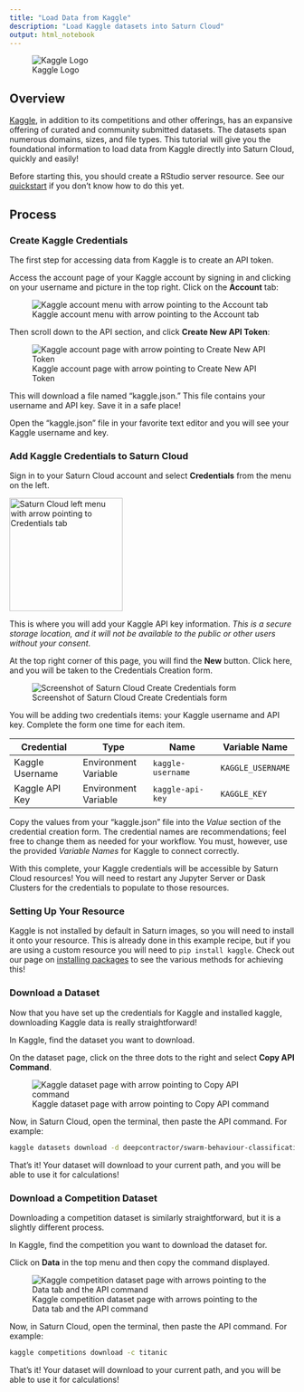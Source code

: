 ```yaml
---
title: "Load Data from Kaggle"
description: "Load Kaggle datasets into Saturn Cloud"
output: html_notebook
---
```


![Kaggle Logo](https://saturn-public-assets.s3.us-east-2.amazonaws.com/example-resources/kaggle-logo.png)

## Overview

[Kaggle](https://www.kaggle.com/), in addition to its competitions and other offerings, has an expansive offering of curated and community submitted datasets. The datasets span numerous domains, sizes, and file types. This tutorial will give you the foundational information to load data from Kaggle directly into Saturn Cloud, quickly and easily!

Before starting this, you should create a RStudio server resource. See our [quickstart](https://saturncloud.io/docs/start_in_ten/) if you don't know how to do this yet.

## Process
### Create Kaggle Credentials

The first step for accessing data from Kaggle is to create an API token.

Access the account page of your Kaggle account by signing in and clicking on your username and picture in the top right. Click on the **Account** tab:

![Kaggle account menu with arrow pointing to the Account tab](https://saturn-public-assets.s3.us-east-2.amazonaws.com/example-resources/kaggle-account-header-arrow.jpeg "doc-image")

Then scroll down to the API section, and click **Create New API Token**:

![Kaggle account page with arrow pointing to Create New API Token](https://saturn-public-assets.s3.us-east-2.amazonaws.com/example-resources/kaggle-create-token-arrow.jpeg "doc-image")

This will download a file named "kaggle.json." This file contains your username and API key. Save it in a safe place!

Open the "kaggle.json" file in your favorite text editor and you will see your Kaggle username and key.

### Add Kaggle Credentials to Saturn Cloud
Sign in to your Saturn Cloud account and select **Credentials** from the menu on the left.

<img src="https://saturn-public-assets.s3.us-east-2.amazonaws.com/example-resources/saturn-credentials-arrow.jpeg" style="width:200px;" alt="Saturn Cloud left menu with arrow pointing to Credentials tab" class="doc-image">

This is where you will add your Kaggle API key information. *This is a secure storage location, and it will not be available to the public or other users without your consent.*

At the top right corner of this page, you will find the **New** button. Click here, and you will be taken to the Credentials Creation form. 

![Screenshot of Saturn Cloud Create Credentials form](https://saturn-public-assets.s3.us-east-2.amazonaws.com/example-resources/credentials.jpg "doc-image")

You will be adding two credentials items: your Kaggle username and API key. Complete the form one time for each item. 

|  Credential | Type  | Name| Variable Name  |
|---|---|---|---|
| Kaggle Username  |  Environment Variable | `kaggle-username`  | `KAGGLE_USERNAME`
| Kaggle API Key  |  Environment Variable | `kaggle-api-key`  | `KAGGLE_KEY`

Copy the values from your "kaggle.json" file into the *Value* section of the credential creation form. The credential names are recommendations; feel free to change them as needed for your workflow. You must, however, use the provided *Variable Names* for Kaggle to connect correctly.

With this complete, your Kaggle credentials will be accessible by Saturn Cloud resources! You will need to restart any Jupyter Server or Dask Clusters for the credentials to populate to those resources.

### Setting Up Your Resource
Kaggle is not installed by default in Saturn images, so you will need to install it onto your resource. This is already done in this example recipe, but if you are using a custom resource you will need to `pip install kaggle`. Check out our page on [installing packages](https://saturncloud.io/docs/using-saturn-cloud/install-packages/) to see the various methods for achieving this!

### Download a Dataset
Now that you have set up the credentials for Kaggle and installed kaggle, downloading Kaggle data is really straightforward! 

In Kaggle, find the dataset you want to download. 

On the dataset page, click on the three dots to the right and select **Copy API Command**.

![Kaggle dataset page with arrow pointing to Copy API command](https://saturn-public-assets.s3.us-east-2.amazonaws.com/example-resources/kaggle-dataset-arrow.jpeg "doc-image")

Now, in Saturn Cloud, open the terminal, then paste the API command. For example:


```bash
kaggle datasets download -d deepcontractor/swarm-behaviour-classification
```

That's it! Your dataset will download to your current path, and you will be able to use it for calculations!

### Download a Competition Dataset
Downloading a competition dataset is similarly straightforward, but it is a slightly different process. 

In Kaggle, find the competition you want to download the dataset for.

Click on **Data** in the top menu and then copy the command displayed. 

![Kaggle competition dataset page with arrows pointing to the Data tab and the API command](https://saturn-public-assets.s3.us-east-2.amazonaws.com/example-resources/kaggle-competition-dataset-arrow.jpeg "doc-image")

Now, in Saturn Cloud, open the terminal, then paste the API command. For example:

```bash
kaggle competitions download -c titanic
```

That's it! Your dataset will download to your current path, and you will be able to use it for calculations!
